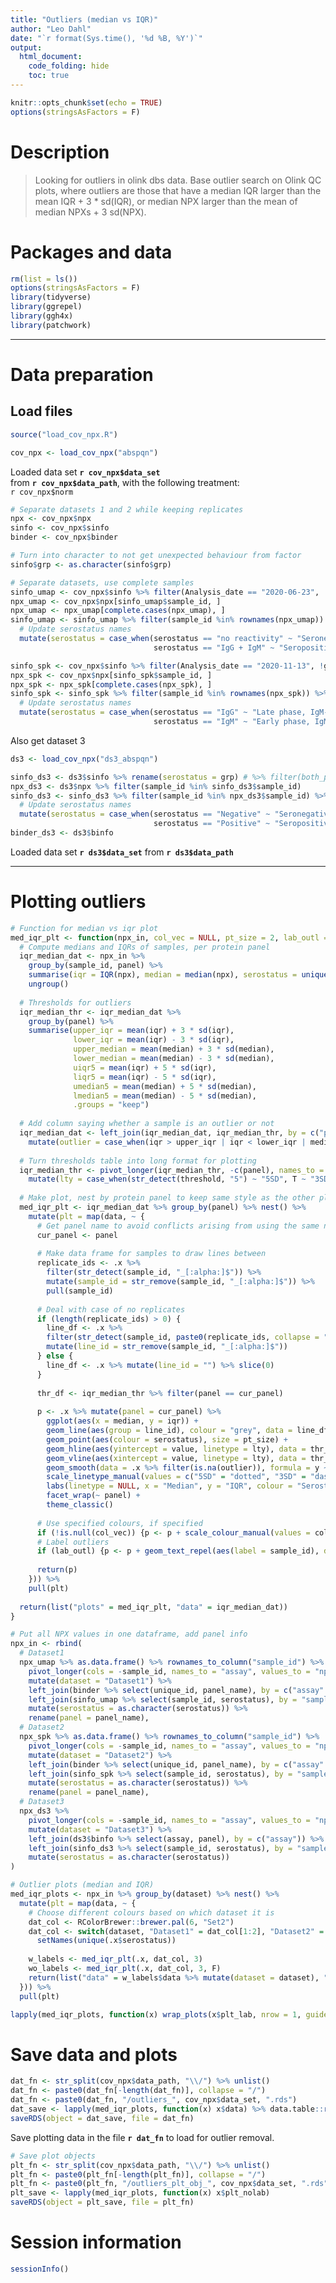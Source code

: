 ```yaml
---
title: "Outliers (median vs IQR)"
author: "Leo Dahl"
date: "`r format(Sys.time(), '%d %B, %Y')`"
output:
  html_document:
    code_folding: hide
    toc: true
---
```


```r
knitr::opts_chunk$set(echo = TRUE)
options(stringsAsFactors = F)
```

# Description

> Looking for outliers in olink dbs data. Base outlier search on Olink QC plots, where outliers are those that have a median IQR larger than the mean IQR + 3 * sd(IQR), or median NPX larger than the mean of median NPXs + 3 sd(NPX). 

# Packages and data

```r

rm(list = ls())
options(stringsAsFactors = F)
library(tidyverse)
library(ggrepel)
library(ggh4x)
library(patchwork)

```

***

Data preparation
================

Load files
----------

```r
source("load_cov_npx.R")

cov_npx <- load_cov_npx("abspqn")
```

Loaded data set **`r cov_npx$data_set`**  
from **`r cov_npx$data_path`**, with the following treatment:  
`r cov_npx$norm`

```r

# Separate datasets 1 and 2 while keeping replicates
npx <- cov_npx$npx
sinfo <- cov_npx$sinfo
binder <- cov_npx$binder

# Turn into character to not get unexpected behaviour from factor
sinfo$grp <- as.character(sinfo$grp)

# Separate datasets, use complete samples
sinfo_umap <- cov_npx$sinfo %>% filter(Analysis_date == "2020-06-23", !grp %in% c("Neg Ctrl", "IPC"))
npx_umap <- cov_npx$npx[sinfo_umap$sample_id, ]
npx_umap <- npx_umap[complete.cases(npx_umap), ]
sinfo_umap <- sinfo_umap %>% filter(sample_id %in% rownames(npx_umap)) %>%
  # Update serostatus names
  mutate(serostatus = case_when(serostatus == "no reactivity" ~ "Seronegative, IgM-IgG-",
                                serostatus == "IgG + IgM" ~ "Seropositive, IgM+IgG+"))

sinfo_spk <- cov_npx$sinfo %>% filter(Analysis_date == "2020-11-13", !grp %in% c("Neg Ctrl", "IPC"), !str_detect(Analysis_group, "UMAP"))
npx_spk <- cov_npx$npx[sinfo_spk$sample_id, ]
npx_spk <- npx_spk[complete.cases(npx_spk), ]
sinfo_spk <- sinfo_spk %>% filter(sample_id %in% rownames(npx_spk)) %>%
  # Update serostatus names
  mutate(serostatus = case_when(serostatus == "IgG" ~ "Late phase, IgM-Ig+",
                                serostatus == "IgM" ~ "Early phase, IgM+IgG-"))

```

Also get dataset 3

```r

ds3 <- load_cov_npx("ds3_abspqn")

sinfo_ds3 <- ds3$sinfo %>% rename(serostatus = grp) # %>% filter(both_pos | !any_pos)
npx_ds3 <- ds3$npx %>% filter(sample_id %in% sinfo_ds3$sample_id)
sinfo_ds3 <- sinfo_ds3 %>% filter(sample_id %in% npx_ds3$sample_id) %>%
  # Update serostatus names
  mutate(serostatus = case_when(serostatus == "Negative" ~ "Seronegative, IgG-",
                                serostatus == "Positive" ~ "Seropositive, IgG+"))
binder_ds3 <- ds3$binfo

```

Loaded data set **`r ds3$data_set`** from **`r ds3$data_path`**

***

# Plotting outliers

```r
# Function for median vs iqr plot
med_iqr_plt <- function(npx_in, col_vec = NULL, pt_size = 2, lab_outl = T) {
  # Compute medians and IQRs of samples, per protein panel
  iqr_median_dat <- npx_in %>%
    group_by(sample_id, panel) %>%
    summarise(iqr = IQR(npx), median = median(npx), serostatus = unique(serostatus), .groups = "keep") %>%
    ungroup()
  
  # Thresholds for outliers
  iqr_median_thr <- iqr_median_dat %>%
    group_by(panel) %>%
    summarise(upper_iqr = mean(iqr) + 3 * sd(iqr),
              lower_iqr = mean(iqr) - 3 * sd(iqr),
              upper_median = mean(median) + 3 * sd(median),
              lower_median = mean(median) - 3 * sd(median),
              uiqr5 = mean(iqr) + 5 * sd(iqr),
              liqr5 = mean(iqr) - 5 * sd(iqr),
              umedian5 = mean(median) + 5 * sd(median),
              lmedian5 = mean(median) - 5 * sd(median),
              .groups = "keep")
  
  # Add column saying whether a sample is an outlier or not
  iqr_median_dat <- left_join(iqr_median_dat, iqr_median_thr, by = c("panel")) %>%
    mutate(outlier = case_when(iqr > upper_iqr | iqr < lower_iqr | median > upper_median | median < lower_median ~ "outlier"))
  
  # Turn thresholds table into long format for plotting
  iqr_median_thr <- pivot_longer(iqr_median_thr, -c(panel), names_to = "threshold", values_to = "value") %>%
    mutate(lty = case_when(str_detect(threshold, "5") ~ "5SD", T ~ "3SD"))
  
  # Make plot, nest by protein panel to keep same style as the other plots
  med_iqr_plt <- iqr_median_dat %>% group_by(panel) %>% nest() %>%
    mutate(plt = map(data, ~ {
      # Get panel name to avoid conflicts arising from using the same name on variables
      cur_panel <- panel
      
      # Make data frame for samples to draw lines between
      replicate_ids <- .x %>%
        filter(str_detect(sample_id, "_[:alpha:]$")) %>%
        mutate(sample_id = str_remove(sample_id, "_[:alpha:]$")) %>%
        pull(sample_id)
      
      # Deal with case of no replicates
      if (length(replicate_ids) > 0) {
        line_df <- .x %>%
        filter(str_detect(sample_id, paste0(replicate_ids, collapse = "|"))) %>%
        mutate(line_id = str_remove(sample_id, "_[:alpha:]$"))
      } else {
        line_df <- .x %>% mutate(line_id = "") %>% slice(0)
      }
      
      thr_df <- iqr_median_thr %>% filter(panel == cur_panel)
      
      p <- .x %>% mutate(panel = cur_panel) %>%
        ggplot(aes(x = median, y = iqr)) +
        geom_line(aes(group = line_id), colour = "grey", data = line_df) +
        geom_point(aes(colour = serostatus), size = pt_size) +
        geom_hline(aes(yintercept = value, linetype = lty), data = thr_df %>% filter(str_detect(threshold, "iqr")), colour = "grey75") +
        geom_vline(aes(xintercept = value, linetype = lty), data = thr_df %>% filter(str_detect(threshold, "median")), colour = "grey75") +
        geom_smooth(data = .x %>% filter(is.na(outlier)), formula = y ~ x, method = "lm", alpha = 0.3) +
        scale_linetype_manual(values = c("5SD" = "dotted", "3SD" = "dashed")) +
        labs(linetype = NULL, x = "Median", y = "IQR", colour = "Serostatus") +
        facet_wrap(~ panel) +
        theme_classic()
      
      # Use specified colours, if specified
      if (!is.null(col_vec)) {p <- p + scale_colour_manual(values = col_vec)}
      # Label outliers
      if (lab_outl) {p <- p + geom_text_repel(aes(label = sample_id), data = .x %>% filter(outlier == "outlier"), size = 3)}
      
      return(p)
    })) %>%
    pull(plt)
  
  return(list("plots" = med_iqr_plt, "data" = iqr_median_dat))
}
```


```r
# Put all NPX values in one dataframe, add panel info
npx_in <- rbind(
  # Dataset1
  npx_umap %>% as.data.frame() %>% rownames_to_column("sample_id") %>%
    pivot_longer(cols = -sample_id, names_to = "assay", values_to = "npx") %>%
    mutate(dataset = "Dataset1") %>%
    left_join(binder %>% select(unique_id, panel_name), by = c("assay" = "unique_id")) %>%
    left_join(sinfo_umap %>% select(sample_id, serostatus), by = "sample_id") %>%
    mutate(serostatus = as.character(serostatus)) %>%
    rename(panel = panel_name),
  # Dataset2
  npx_spk %>% as.data.frame() %>% rownames_to_column("sample_id") %>%
    pivot_longer(cols = -sample_id, names_to = "assay", values_to = "npx") %>%
    mutate(dataset = "Dataset2") %>%
    left_join(binder %>% select(unique_id, panel_name), by = c("assay" = "unique_id")) %>%
    left_join(sinfo_spk %>% select(sample_id, serostatus), by = "sample_id") %>%
    mutate(serostatus = as.character(serostatus)) %>%
    rename(panel = panel_name),
  # Dataset3
  npx_ds3 %>%
    pivot_longer(cols = -sample_id, names_to = "assay", values_to = "npx") %>%
    mutate(dataset = "Dataset3") %>%
    left_join(ds3$binfo %>% select(assay, panel), by = c("assay")) %>%
    left_join(sinfo_ds3 %>% select(sample_id, serostatus), by = "sample_id") %>%
    mutate(serostatus = as.character(serostatus))
)

# Outlier plots (median and IQR)
med_iqr_plots <- npx_in %>% group_by(dataset) %>% nest() %>%
  mutate(plt = map(data, ~ {
    # Choose different colours based on which dataset it is
    dat_col <- RColorBrewer::brewer.pal(6, "Set2")
    dat_col <- switch(dataset, "Dataset1" = dat_col[1:2], "Dataset2" = dat_col[3:4], "Dataset3" = dat_col[6:5]) %>%
      setNames(unique(.x$serostatus))
    
    w_labels <- med_iqr_plt(.x, dat_col, 3)
    wo_labels <- med_iqr_plt(.x, dat_col, 3, F)
    return(list("data" = w_labels$data %>% mutate(dataset = dataset), "plt_lab" = w_labels$plots, "plt_nolab" = wo_labels$plots))
  })) %>%
  pull(plt)

```

```r
lapply(med_iqr_plots, function(x) wrap_plots(x$plt_lab, nrow = 1, guides = "collect"))
```

# Save data and plots

```r
dat_fn <- str_split(cov_npx$data_path, "\\/") %>% unlist()
dat_fn <- paste0(dat_fn[-length(dat_fn)], collapse = "/")
dat_fn <- paste0(dat_fn, "/outliers_", cov_npx$data_set, ".rds")
dat_save <- lapply(med_iqr_plots, function(x) x$data) %>% data.table::rbindlist() %>% as.data.frame()
saveRDS(object = dat_save, file = dat_fn)
```

Save plotting data in the file **`r dat_fn`** to load for outlier removal.

```r
# Save plot objects
plt_fn <- str_split(cov_npx$data_path, "\\/") %>% unlist()
plt_fn <- paste0(plt_fn[-length(plt_fn)], collapse = "/")
plt_fn <- paste0(plt_fn, "/outliers_plt_obj_", cov_npx$data_set, ".rds")
plt_save <- lapply(med_iqr_plots, function(x) x$plt_nolab)
saveRDS(object = plt_save, file = plt_fn)
```


# Session information

```r
sessionInfo()
```
